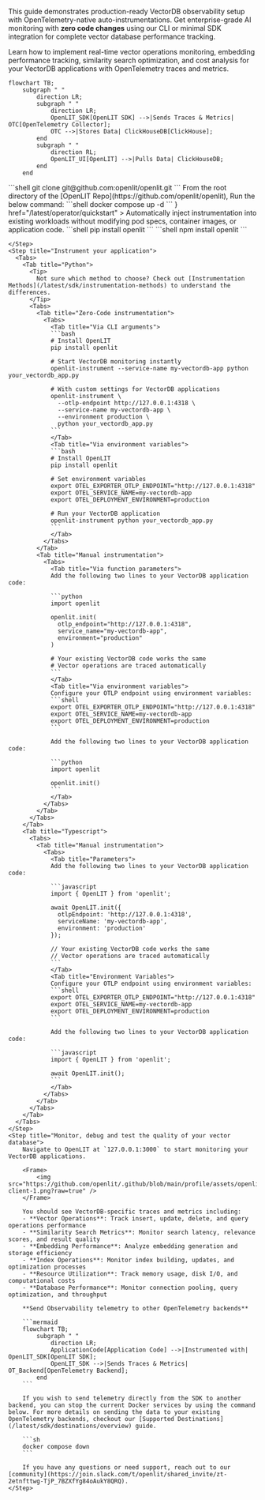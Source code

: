 This guide demonstrates production-ready VectorDB observability setup with OpenTelemetry-native auto-instrumentations. Get enterprise-grade AI monitoring with **zero code changes** using our CLI or minimal SDK integration for complete vector database performance tracking.

Learn how to implement real-time vector operations monitoring, embedding performance tracking, similarity search optimization, and cost analysis for your VectorDB applications with OpenTelemetry traces and metrics.

```mermaid
flowchart TB;
    subgraph " "
        direction LR;
        subgraph " "
            direction LR;
            OpenLIT_SDK[OpenLIT SDK] -->|Sends Traces & Metrics| OTC[OpenTelemetry Collector];
            OTC -->|Stores Data| ClickHouseDB[ClickHouse];
        end
        subgraph " "
            direction RL;
            OpenLIT_UI[OpenLIT] -->|Pulls Data| ClickHouseDB;
        end
    end
```

<Steps>
    <Step title="Deploy OpenLIT">
      <Steps>
        <Step title="Git clone OpenLIT repository">
        ```shell
        git clone git@github.com:openlit/openlit.git
        ```
        </Step>
        <Step title="Start Docker Compose">
        From the root directory of the [OpenLIT Repo](https://github.com/openlit/openlit), Run the below command:
        ```shell
        docker compose up -d
        ```
        </Step>
      </Steps>
    </Step>
    <Step title="Install OpenLIT SDK">
        <Card
            title="Running in Kubernetes? Try the OpenLIT Operator"
            icon={<svg role="img" viewBox="0 0 24 24" xmlns="http://www.w3.org/2000/svg">
            <title>Kubernetes</title>
            <path fill="#FFA500" d="M10.204 14.35l.007.01-.999 2.413a5.171 5.171 0 0 1-2.075-2.597l2.578-.437.004.005a.44.44 0 0 1 .484.606zm-.833-2.129a.44.44 0 0 0 .173-.756l.002-.011L7.585 9.7a5.143 5.143 0 0 0-.73 3.255l2.514-.725.002-.009zm1.145-1.98a.44.44 0 0 0 .699-.337l.01-.005.15-2.62a5.144 5.144 0 0 0-3.01 1.442l2.147 1.523.004-.002zm.76 2.75l.723.349.722-.347.18-.78-.5-.623h-.804l-.5.623.179.779zm1.5-3.095a.44.44 0 0 0 .7.336l.008.003 2.134-1.513a5.188 5.188 0 0 0-2.992-1.442l.148 2.615.002.001zm10.876 5.97l-5.773 7.181a1.6 1.6 0 0 1-1.248.594l-9.261.003a1.6 1.6 0 0 1-1.247-.596l-5.776-7.18a1.583 1.583 0 0 1-.307-1.34L2.1 5.573c.108-.47.425-.864.863-1.073L11.305.513a1.606 1.606 0 0 1 1.385 0l8.345 3.985c.438.209.755.604.863 1.073l2.062 8.955c.108.47-.005.963-.308 1.34zm-3.289-2.057c-.042-.01-.103-.026-.145-.034-.174-.033-.315-.025-.479-.038-.35-.037-.638-.067-.895-.148-.105-.04-.18-.165-.216-.216l-.201-.059a6.45 6.45 0 0 0-.105-2.332 6.465 6.465 0 0 0-.936-2.163c.052-.047.15-.133.177-.159.008-.09.001-.183.094-.282.197-.185.444-.338.743-.522.142-.084.273-.137.415-.242.032-.024.076-.062.11-.089.24-.191.295-.52.123-.736-.172-.216-.506-.236-.745-.045-.034.027-.08.062-.111.088-.134.116-.217.23-.33.35-.246.25-.45.458-.673.609-.097.056-.239.037-.303.033l-.19.135a6.545 6.545 0 0 0-4.146-2.003l-.012-.223c-.065-.062-.143-.115-.163-.25-.022-.268.015-.557.057-.905.023-.163.061-.298.068-.475.001-.04-.001-.099-.001-.142 0-.306-.224-.555-.5-.555-.275 0-.499.249-.499.555l.001.014c0 .041-.002.092 0 .128.006.177.044.312.067.475.042.348.078.637.056.906a.545.545 0 0 1-.162.258l-.012.211a6.424 6.424 0 0 0-4.166 2.003 8.373 8.373 0 0 1-.18-.128c-.09.012-.18.04-.297-.029-.223-.15-.427-.358-.673-.608-.113-.12-.195-.234-.329-.349-.03-.026-.077-.062-.111-.088a.594.594 0 0 0-.348-.132.481.481 0 0 0-.398.176c-.172.216-.117.546.123.737l.007.005.104.083c.142.105.272.159.414.242.299.185.546.338.743.522.076.082.09.226.1.288l.16.143a6.462 6.462 0 0 0-1.02 4.506l-.208.06c-.055.072-.133.184-.215.217-.257.081-.546.11-.895.147-.164.014-.305.006-.48.039-.037.007-.09.02-.133.03l-.004.002-.007.002c-.295.071-.484.342-.423.608.061.267.349.429.645.365l.007-.001.01-.003.129-.029c.17-.046.294-.113.448-.172.33-.118.604-.217.87-.256.112-.009.23.069.288.101l.217-.037a6.5 6.5 0 0 0 2.88 3.596l-.09.218c.033.084.069.199.044.282-.097.252-.263.517-.452.813-.091.136-.185.242-.268.399-.02.037-.045.095-.064.134-.128.275-.034.591.213.71.248.12.556-.007.69-.282v-.002c.02-.039.046-.09.062-.127.07-.162.094-.301.144-.458.132-.332.205-.68.387-.897.05-.06.13-.082.215-.105l.113-.205a6.453 6.453 0 0 0 4.609.012l.106.192c.086.028.18.042.256.155.136.232.229.507.342.84.05.156.074.295.145.457.016.037.043.09.062.129.133.276.442.402.69.282.247-.118.341-.435.213-.71-.02-.039-.045-.096-.065-.134-.083-.156-.177-.261-.268-.398-.19-.296-.346-.541-.443-.793-.04-.13.007-.21.038-.294-.018-.022-.059-.144-.083-.202a6.499 6.499 0 0 0 2.88-3.622c.064.01.176.03.213.038.075-.05.144-.114.28-.104.266.039.54.138.87.256.154.06.277.128.448.173.036.01.088.019.13.028l.009.003.007.001c.297.064.584-.098.645-.365.06-.266-.128-.537-.423-.608zM16.4 9.701l-1.95 1.746v.005a.44.44 0 0 0 .173.757l.003.01 2.526.728a5.199 5.199 0 0 0-.108-1.674A5.208 5.208 0 0 0 16.4 9.7zm-4.013 5.325a.437.437 0 0 0-.404-.232.44.44 0 0 0-.372.233h-.002l-1.268 2.292a5.164 5.164 0 0 0 3.326.003l-1.27-2.296h-.01zm1.888-1.293a.44.44 0 0 0-.27.036.44.44 0 0 0-.214.572l-.003.004 1.01 2.438a5.15 5.15 0 0 0 2.081-2.615l-2.6-.44-.004.005z"/></svg>}
            href="/latest/operator/quickstart"
          >
          Automatically inject instrumentation into existing workloads without modifying pod specs, container images, or application code.
        </Card>
        <Tabs>
        <Tab title="Python">
           ```shell
           pip install openlit
           ```
        </Tab>
        <Tab title="Typescript">
           ```shell
           npm install openlit
           ```
        </Tab>
        </Tabs>

    </Step>
    <Step title="Instrument your application">
      <Tabs>
        <Tab title="Python">
          <Tip>
            Not sure which method to choose? Check out [Instrumentation Methods](/latest/sdk/instrumentation-methods) to understand the differences.
          </Tip>
          <Tabs>
            <Tab title="Zero-Code instrumentation">              
              <Tabs>
                <Tab title="Via CLI arguments">
                ```bash
                # Install OpenLIT
                pip install openlit

                # Start VectorDB monitoring instantly
                openlit-instrument --service-name my-vectordb-app python your_vectordb_app.py
                
                # With custom settings for VectorDB applications
                openlit-instrument \
                  --otlp-endpoint http://127.0.0.1:4318 \
                  --service-name my-vectordb-app \
                  --environment production \
                  python your_vectordb_app.py
                ```
                </Tab>
                <Tab title="Via environment variables">
                ```bash
                # Install OpenLIT
                pip install openlit

                # Set environment variables
                export OTEL_EXPORTER_OTLP_ENDPOINT="http://127.0.0.1:4318"
                export OTEL_SERVICE_NAME=my-vectordb-app
                export OTEL_DEPLOYMENT_ENVIRONMENT=production
                
                # Run your VectorDB application
                openlit-instrument python your_vectordb_app.py
                ```
                </Tab>
              </Tabs>
            </Tab>
            <Tab title="Manual instrumentation">
              <Tabs>
                <Tab title="Via function parameters">
                Add the following two lines to your VectorDB application code:

                ```python
                import openlit

                openlit.init(
                  otlp_endpoint="http://127.0.0.1:4318",
                  service_name="my-vectordb-app",
                  environment="production"
                )
                
                # Your existing VectorDB code works the same
                # Vector operations are traced automatically
                ```
                </Tab>
                <Tab title="Via environment variables">
                Configure your OTLP endpoint using environment variables:
                ```shell
                export OTEL_EXPORTER_OTLP_ENDPOINT="http://127.0.0.1:4318"
                export OTEL_SERVICE_NAME=my-vectordb-app
                export OTEL_DEPLOYMENT_ENVIRONMENT=production
                ```
                
                Add the following two lines to your VectorDB application code:

                ```python
                import openlit

                openlit.init()
                ```
                </Tab>
              </Tabs>
            </Tab>
          </Tabs>
        </Tab>
        <Tab title="Typescript">
          <Tabs>
            <Tab title="Manual instrumentation">
              <Tabs>
                <Tab title="Parameters">
                Add the following two lines to your VectorDB application code:

                ```javascript
                import { OpenLIT } from 'openlit';

                await OpenLIT.init({
                  otlpEndpoint: 'http://127.0.0.1:4318',
                  serviceName: 'my-vectordb-app',
                  environment: 'production'
                });
                
                // Your existing VectorDB code works the same
                // Vector operations are traced automatically
                ```
                </Tab>
                <Tab title="Environment Variables">
                Configure your OTLP endpoint using environment variables:
                ```shell
                export OTEL_EXPORTER_OTLP_ENDPOINT="http://127.0.0.1:4318"
                export OTEL_SERVICE_NAME=my-vectordb-app
                export OTEL_DEPLOYMENT_ENVIRONMENT=production
                ```
                
                Add the following two lines to your VectorDB application code:

                ```javascript
                import { OpenLIT } from 'openlit';

                await OpenLIT.init();
                ```
                </Tab>
              </Tabs>
            </Tab>
          </Tabs>
        </Tab>
      </Tabs>
    </Step>
    <Step title="Monitor, debug and test the quality of your vector database">
        Navigate to OpenLIT at `127.0.0.1:3000` to start monitoring your VectorDB applications.

        <Frame>
            <img src="https://github.com/openlit/.github/blob/main/profile/assets/openlit-client-1.png?raw=true" />
        </Frame>

        You should see VectorDB-specific traces and metrics including:
        - **Vector Operations**: Track insert, update, delete, and query operations performance
        - **Similarity Search Metrics**: Monitor search latency, relevance scores, and result quality
        - **Embedding Performance**: Analyze embedding generation and storage efficiency
        - **Index Operations**: Monitor index building, updates, and optimization processes  
        - **Resource Utilization**: Track memory usage, disk I/O, and computational costs
        - **Database Performance**: Monitor connection pooling, query optimization, and throughput

        **Send Observability telemetry to other OpenTelemetry backends**

        ```mermaid
        flowchart TB;
            subgraph " "
                direction LR;
                ApplicationCode[Application Code] -->|Instrumented with| OpenLIT_SDK[OpenLIT SDK];
                OpenLIT_SDK -->|Sends Traces & Metrics| OT_Backend[OpenTelemetry Backend];
            end
        ```

        If you wish to send telemetry directly from the SDK to another backend, you can stop the current Docker services by using the command below. For more details on sending the data to your existing OpenTelemetry backends, checkout our [Supported Destinations](/latest/sdk/destinations/overview) guide.

        ```sh
        docker compose down
        ```

        If you have any questions or need support, reach out to our [community](https://join.slack.com/t/openlit/shared_invite/zt-2etnfttwg-TjP_7BZXfYg84oAukY8QRQ).
    </Step>
</Steps>